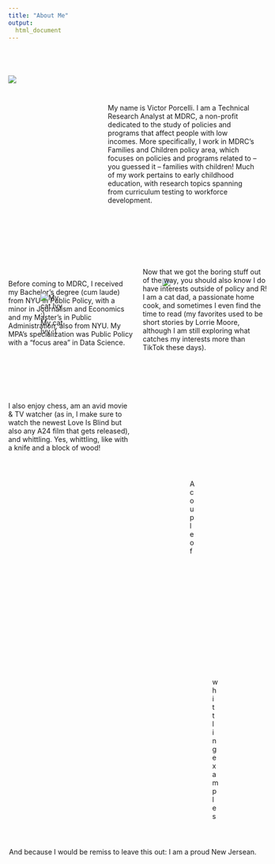 ```yaml
---
title: "About Me"
output:
  html_document
---
```


<style>
.figcaption {
  font-size: 0.6em;
}
</style>

<div style="width: 50%; height: auto; float: left; margin-right: 5%; margin-top: 8%;">
![](about_me.jpg)
</div>
<div style="font-size: 1em; margin-left: 40%; margin-top: 25%;">
My name is Victor Porcelli. I am a Technical Research Analyst at MDRC, a non-profit dedicated to the study of policies and programs that affect people with low incomes. More specifically, I work in MDRC's Families and Children policy area, which focuses on policies and programs related to -- you guessed it -- families with children! Much of my work pertains to early childhood education, with research topics spanning from curriculum testing to workforce development.
</div>

<div style="margin-top:30%; width: 50%">
Before coming to MDRC, I received my Bachelor's degree (cum laude) from NYU in Public Policy, with a minor in Journalism and Economics and my Master's in Public Administration, also from NYU. My MPA's specialization was Public Policy with a "focus area" in Data Science.
</div>
<div style="width: 30%; height: auto; margin-left: 62%; margin-top:-30%">
![](nyu_grad.JPEG)
</div>

<div style="margin-left:5%; width:25%;">
![My cat Ivy :)](ivy_photo.jpg)
</div>
<div style="margin-left:54%; width: 50%;margin-top: -30%">
Now that we got the boring stuff out of the way, you should also know I do have interests outside of policy and R! I am a cat dad, a passionate home cook, and sometimes I even find the time to read (my favorites used to be short stories by Lorrie Moore, although I am still exploring what catches my interests more than TikTok these days).
</div>

<div style="margin-top: 20%;width: 50%;">
I also enjoy chess, am an avid movie & TV watcher (as in, I make sure to watch the newest Love Is Blind but also any A24 film that gets released), and whittling. Yes, whittling, like with a knife and a block of wood!
</div>

<div style="margin-left: 65%;margin-top: -22%;text-align:left;width:10%">
![A couple of](whittle_penguin.JPG)
</div>

<div style="margin-left: 74%;margin-top: -11%;width:13%">
![whittling examples](whittle_pig.jpg)
</div>

<div style="text-align:center; margin-top: 11%">
And because I would be remiss to leave this out: I am a proud New Jersean.
</div>